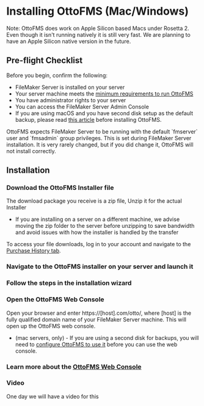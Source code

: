 
# Installing OttoFMS (Mac/Windows)

Note: OttoFMS does work on Apple Silicon based Macs under Rosetta 2. Even though it isn't running natively it is still very fast. We are planning to have an Apple Silicon native version in the future.

## Pre-flight Checklist

Before you begin, confirm the following:

- FileMaker Server is installed on your server
- Your server machine meets the [minimum requirements to run OttoFMS](/tech-specs)
- You have administrator rights to your server
- You can access the FileMaker Server Admin Console
- If you are using macOS and you have second disk setup as the default backup, please read [this article](/guides/mac-second-disk) before installing OttoFMS.

<Callout type="warning">
	OttoFMS expects FileMaker Server to be running with the default `fmserver`
	user and `fmsadmin` group privileges. This is set during FileMaker Server
	installation. It is very rarely changed, but if you did change it, OttoFMS
	will not install correctly.
</Callout>

## Installation

<Steps>

### Download the OttoFMS Installer file

The download package you receive is a zip file, Unzip it for the actual Installer

- If you are installing on a server on a different machine, we advise moving the zip folder to the server before unzipping to save bandwidth and avoid issues with how the installer is handled by the transfer

To access your file downloads, log in to your account and navigate to the [Purchase History tab](https://www.geistinteractive.com/account/?_gl=1*vbuibo*_ga*MjEyNjIwMjQxOC4xNjkzNDIzOTk0*_ga_XSEJBWFBW9*MTY5NDgxNzQ3MC4xMC4xLjE2OTQ4MTg1NTQuMC4wLjA.#tab-id-2).

### Navigate to the OttoFMS installer on your server and launch it

### Follow the steps in the installation wizard

### Open the OttoFMS Web Console

Open your browser and enter https://[host].com/otto/, where [host] is the fully qualified domain name of your FileMaker Server machine. This will open up the OttoFMS web console.

- (mac servers, only) - If you are using a second disk for backups, you will need to [configure OttoFMS to use it](/guides/mac-second-disk) before you can use the web console.

### Learn more about the [OttoFMS Web Console](/otto-console/dashboard)

 </Steps>

### Video

One day we will have a video for this
